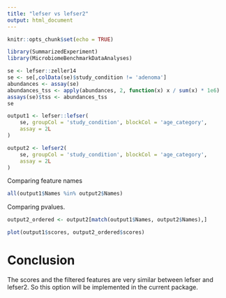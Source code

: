 ```yaml
---
title: "lefser vs lefser2"
output: html_document
---
```


```r
knitr::opts_chunk$set(echo = TRUE)
```

```r
library(SummarizedExperiment)
library(MicrobiomeBenchmarkDataAnalyses)
```

```r
se <- lefser::zeller14
se <- se[,colData(se)$study_condition != 'adenoma']
abundances <- assay(se)
abundances_tss <- apply(abundances, 2, function(x) x / sum(x) * 1e6)
assays(se)$tss <- abundances_tss
se
```


```r
output1 <- lefser::lefser(
    se, groupCol = 'study_condition', blockCol = 'age_category',
    assay = 2L
)

output2 <- lefser2(
    se, groupCol = 'study_condition', blockCol = 'age_category',
    assay = 2L
)

```


Comparing feature names 

```r

all(output1$Names %in% output2$Names)

```

Comparing pvalues.

```r
output2_ordered <- output2[match(output1$Names, output2$Names),]

plot(output1$scores, output2_ordered$scores)

```


# Conclusion

The scores and the filtered features are very similar between lefser and lefser2.
So this option will be implemented in the current package.


